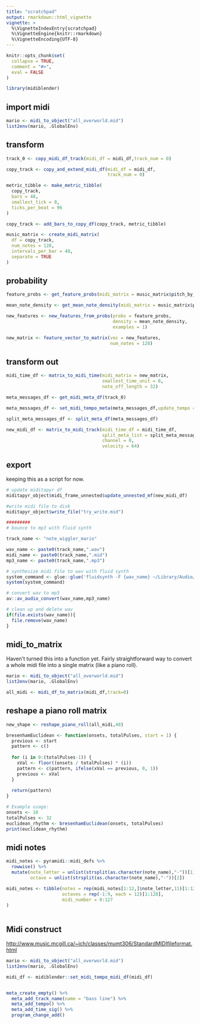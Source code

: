 ```yaml
---
title: "scratchpad"
output: rmarkdown::html_vignette
vignette: >
  %\VignetteIndexEntry{scratchpad}
  %\VignetteEngine{knitr::rmarkdown}
  %\VignetteEncoding{UTF-8}
---
```


```r
knitr::opts_chunk$set(
  collapse = TRUE,
  comment = "#>",
  eval = FALSE
)
```

```r
library(midiblender)
```


## import midi

```r
mario <- midi_to_object("all_overworld.mid")
list2env(mario, .GlobalEnv)
```

## transform

```r
track_0 <- copy_midi_df_track(midi_df = midi_df,track_num = 0)

copy_track <- copy_and_extend_midi_df(midi_df = midi_df,
                                      track_num = 0)

metric_tibble <- make_metric_tibble(
  copy_track,
  bars = 48,
  smallest_tick = 8,
  ticks_per_beat = 96
)

copy_track <- add_bars_to_copy_df(copy_track, metric_tibble)

music_matrix <- create_midi_matrix(
  df = copy_track,
  num_notes = 128,
  intervals_per_bar = 48,
  separate = TRUE
)
```

## probability

```r

feature_probs <- get_feature_probs(midi_matrix = music_matrix$pitch_by_time_matrix)

mean_note_density <- get_mean_note_density(midi_matrix = music_matrix$pitch_by_time_matrix)

new_features <- new_features_from_probs(probs = feature_probs,
                                        density = mean_note_density,
                                        examples = 1)

new_matrix <- feature_vector_to_matrix(vec = new_features,
                                       num_notes = 128)

```


## transform out

```r

midi_time_df <- matrix_to_midi_time(midi_matrix = new_matrix,
                                    smallest_time_unit = 8,
                                    note_off_length = 32)

meta_messages_df <- get_midi_meta_df(track_0)

meta_messages_df <- set_midi_tempo_meta(meta_messages_df,update_tempo = 500000)

split_meta_messages_df <- split_meta_df(meta_messages_df)

new_midi_df <- matrix_to_midi_track(midi_time_df = midi_time_df,
                                    split_meta_list = split_meta_messages_df,
                                    channel = 0,
                                    velocity = 64)
```


## export

keeping this as a script for now.

```r

# update miditapyr df
miditapyr_object$midi_frame_unnested$update_unnested_mf(new_midi_df)

#write midi file to disk
miditapyr_object$write_file("try_write.mid")

#########
# bounce to mp3 with fluid synth

track_name <- "note_wiggler_mario"

wav_name <- paste0(track_name,".wav")
midi_name <- paste0(track_name,".mid")
mp3_name <- paste0(track_name,".mp3")

# synthesize midi file to wav with fluid synth
system_command <- glue::glue('fluidsynth -F {wav_name} ~/Library/Audio/Sounds/Banks/nintendo_soundfont.sf2 {midi_name}')
system(system_command)

# convert wav to mp3
av::av_audio_convert(wav_name,mp3_name)

# clean up and delete wav
if(file.exists(wav_name)){
  file.remove(wav_name)
}
```


## midi_to_matrix

Haven't turned this into a function yet. Fairly straightforward way to convert a whole midi file into a single matrix (like a piano roll).

```r
mario <- midi_to_object("all_overworld.mid")
list2env(mario, .GlobalEnv)

all_midi <- midi_df_to_matrix(midi_df,track=0)


```

## reshape a piano roll matrix

```r
new_shape <- reshape_piano_roll(all_midi,48)
```


```r
bresenhamEuclidean <- function(onsets, totalPulses, start = 1) {
  previous <- start
  pattern <- c()
  
  for (i in 0:(totalPulses-1)) {
    xVal <- floor((onsets / totalPulses) * (i))
    pattern <- c(pattern, ifelse(xVal == previous, 0, 1))
    previous <- xVal
  }
  
  return(pattern)
}

# Example usage:
onsets <- 10
totalPulses <- 32
euclidean_rhythm <- bresenhamEuclidean(onsets, totalPulses)
print(euclidean_rhythm)
```


## midi notes

```r
midi_notes <- pyramidi::midi_defs %>%
  rowwise() %>%
  mutate(note_letter = unlist(strsplit(as.character(note_name),"-"))[1],
         octave = unlist(strsplit(as.character(note_name),"-"))[2])

midi_notes <- tibble(notes = rep(midi_notes[1:12,]$note_letter,11)[1:128],
                     octaves = rep(-1:9, each = 12)[1:128],
                     midi_number = 0:127
)
     
```


## Midi construct

<http://www.music.mcgill.ca/~ich/classes/mumt306/StandardMIDIfileformat.html>


```r
mario <- midi_to_object("all_overworld.mid")
list2env(mario, .GlobalEnv)

midi_df <- midiblender::set_midi_tempo_midi_df(midi_df)


meta_create_empty() %>%
  meta_add_track_name(name = "bass line") %>%
  meta_add_tempo() %>%
  meta_add_time_sig() %>%
  program_change_add()




```

